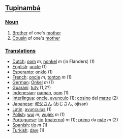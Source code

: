 ==[[Tupinambá]]==

===[[Noun]]===
#[[Brother]] of one's [[mother]]
#[[Cousin]] of one's [[mother]]

===[[Translation]]s===
*[[Dutch]]: [[oom]] ''m'', [[nonkel]] ''m'' (in Flanders) (1)
*[[English]]: [[uncle]] (1)
*[[Esperanto]]: [[onklo]] (1)
*[[French]]: [[oncle]] ''m'', [[tonton]] ''m'' (1)
*[[German]]: [[Onkel]] ''m'' (1)
*[[Guaraní]]: [[tuty]] (1,2?)
*[[Indonesian]]: [[paman]], [[oom]] (1)
*[[Interlingua]]: [[oncle]], [[avunculo]] (1); [[cosino]] del [[matre]] (2)
*[[Japanese]]: [[叔父さん]] (おじさん, ojisan)
*[[Latin]]: [[avunculus]] (1)
*[[Polish]]: [[wuj]] ''m'', [[wujek]] ''m'' (1)
*[[Portuguese]]: [[tio]] ([[tio materno|materno]]) ''m'' (1); [[primo]] da [[mãe]] ''m'' (2)
*[[Spanish]]: [[tío]] ''m'' (1)
*[[Turkish]]: [[dayı]] (1)
